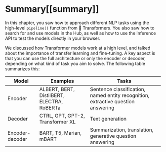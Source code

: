 # Summary[[summary]]

<CourseFloatingBanner
    chapter={1}
    classNames="absolute z-10 right-0 top-0"
/>

In this chapter, you saw how to approach different NLP tasks using the high-level `pipeline()` function from 🤗 Transformers. You also saw how to search for and use models in the Hub, as well as how to use the Inference API to test the models directly in your browser.

We discussed how Transformer models work at a high level, and talked about the importance of transfer learning and fine-tuning. A key aspect is that you can use the full architecture or only the encoder or decoder, depending on what kind of task you aim to solve. The following table summarizes this:

| Model           | Examples                                   | Tasks                                                                            |
|-----------------|--------------------------------------------|----------------------------------------------------------------------------------|
| Encoder         | ALBERT, BERT, DistilBERT, ELECTRA, RoBERTa | Sentence classification, named entity recognition, extractive question answering |
| Decoder         | CTRL, GPT, GPT-2, Transformer XL           | Text generation                                                                  |
| Encoder-decoder | BART, T5, Marian, mBART                    | Summarization, translation, generative question answering                        |
